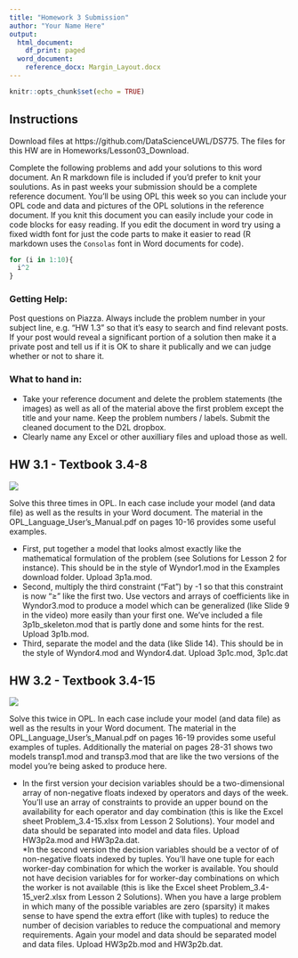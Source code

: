 ```yaml
---
title: "Homework 3 Submission"
author: "Your Name Here"
output:
  html_document:
    df_print: paged
  word_document:
    reference_docx: Margin_Layout.docx
---
```


```r
knitr::opts_chunk$set(echo = TRUE)
```

## Instructions

Download files at https://github.com/DataScienceUWL/DS775.  The files for this HW are in Homeworks/Lesson03_Download.

Complete the following problems and add your solutions to this word document.  An R markdown file is included if you'd prefer to knit your soulutions.  As in past weeks your submission should be a complete reference document.  You'll be using OPL this week so you can include your OPL code and data and pictures of the OPL solutions in the reference document.  If you knit this document you can easily include your code in code blocks for easy reading.  If you edit the document in word try using a fixed width font for just the code parts to make it easier to read (R markdown uses the `Consolas` font in Word documents for code).

```r
for (i in 1:10){
  i^2
}
```

### Getting Help:  

Post questions on Piazza.  Always include the problem number in your subject line, e.g. "HW 1.3" so that it's easy to search and find relevant posts.  If your post would reveal a significant portion of a solution then make it a private post and tell us if it is OK to share it publically and we can judge whether or not to share it. 

### What to hand in:

* Take your reference document and delete the problem statements (the images) as well as all of the material above the first problem except the title and your name.  Keep the problem numbers / labels.  Submit the cleaned document to the D2L dropbox.
* Clearly name any Excel or other auxilliary files and upload those as well.


## HW 3.1 - Textbook 3.4-8

![](./images/Problem 3.1.png)

Solve this three times in OPL. In each case include your model (and data file) as well as the results in your Word document.  The material in the OPL_Language_User's_Manual.pdf on pages 10-16 provides some useful examples.

* First, put together a model that looks almost exactly like the mathematical formulation of the problem (see Solutions for Lesson 2 for instance).  This should be in the style of Wyndor1.mod in the Examples download folder.  Upload 3p1a.mod.
* Second, multiply the third constraint ("Fat") by -1 so that this constraint is now "$\geq$" like the first two.  Use vectors and arrays of coefficients like in Wyndor3.mod to produce a model which can be generalized  (like Slide 9 in the video) more easily than your first one.  We've included a file 3p1b_skeleton.mod that is partly done and some hints for the rest.  Upload 3p1b.mod.
* Third, separate the model and the data (like Slide 14).  This should be in the style of Wyndor4.mod and Wyndor4.dat.  Upload 3p1c.mod, 3p1c.dat


## HW 3.2 - Textbook 3.4-15

![](./images/Problem 3.2.png)

Solve this twice in OPL. In each case include your model (and data file) as well as the results in your Word document. The material in the OPL_Language_User's_Manual.pdf on pages 16-19 provides some useful examples of tuples. Additionally the material on pages 28-31 shows two models transp1.mod and transp3.mod that are like the two versions of the model you're being asked to produce here.  

* In the first version your decision variables should be a two-dimensional array of non-negative floats indexed by operators and days of the week.  You'll use an array of constraints to provide an upper bound on the availability for each operator and day combination (this is like the Excel sheet Problem_3.4-15.xlsx from Lesson 2 Solutions). Your model and data should be separated into model and data files.  Upload HW3p2a.mod and HW3p2a.dat.  
*In the second version the decision variables should be a vector of of non-negative floats indexed by tuples.  You'll have one tuple for each worker-day combination for which the worker is available.  You should not have decision variables for for worker-day combinations on which the worker is not available (this is like the Excel sheet Problem_3.4-15_ver2.xlsx from Lesson 2 Solutions).  When you have a large problem in which many of the possible variables are zero (sparsity) it makes sense to have spend the extra effort (like with tuples) to reduce the number of decision variables to reduce the compuational and memory requirements.  Again your model and data should be separated model and data files.  Upload HW3p2b.mod and HW3p2b.dat.


